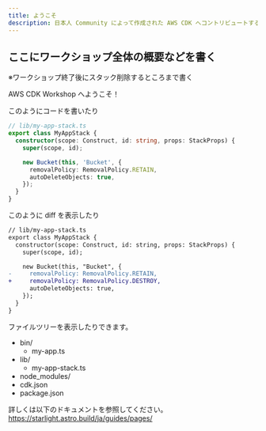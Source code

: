 ```yaml
---
title: ようこそ
description: 日本人 Community によって作成された AWS CDK へコントリビュートするまでの流れを体験できるワークショップです。
---
```


## ここにワークショップ全体の概要などを書く

※ワークショップ終了後にスタック削除するところまで書く


AWS CDK Workshop へようこそ！

このようにコードを書いたり

```ts
// lib/my-app-stack.ts
export class MyAppStack {
  constructor(scope: Construct, id: string, props: StackProps) {
    super(scope, id);

    new Bucket(this, 'Bucket', {
      removalPolicy: RemovalPolicy.RETAIN,
      autoDeleteObjects: true,
    });
  }
}
```

このように diff を表示したり

```diff lang="ts"
// lib/my-app-stack.ts
export class MyAppStack {
  constructor(scope: Construct, id: string, props: StackProps) {
    super(scope, id);

    new Bucket(this, "Bucket", {
-     removalPolicy: RemovalPolicy.RETAIN,
+     removalPolicy: RemovalPolicy.DESTROY,
      autoDeleteObjects: true,
    });
  }
}
```

ファイルツリーを表示したりできます。

<FileTree>

- bin/
  - my-app.ts
- lib/
  - my-app-stack.ts
- node_modules/
- cdk.json
- package.json

</FileTree>

詳しくは以下のドキュメントを参照してください。  
https://starlight.astro.build/ja/guides/pages/
